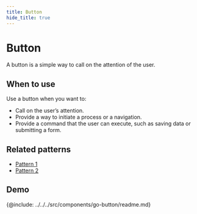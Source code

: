 ```yaml
---
title: Button
hide_title: true
---
```



# Button

<!-- Description, a11y, when to use, caveats, etc -->

A button is a simple way to call on the attention of the user.

## When to use

Use a button when you want to:

- Call on the user’s attention.
- Provide a way to initiate a process or a navigation.
- Provide a command that the user can execute, such as saving data or submitting a form.

## Related patterns

<!-- Patterns that uses this component -->

- [Pattern 1](#pattern-1)
- [Pattern 2](#pattern-2)

<!-- Demos, tips, variations, use cases -->

## Demo

<Demo code={demoSource} />

<!-- API -->

{@include: ../../../src/components/go-button/readme.md}
